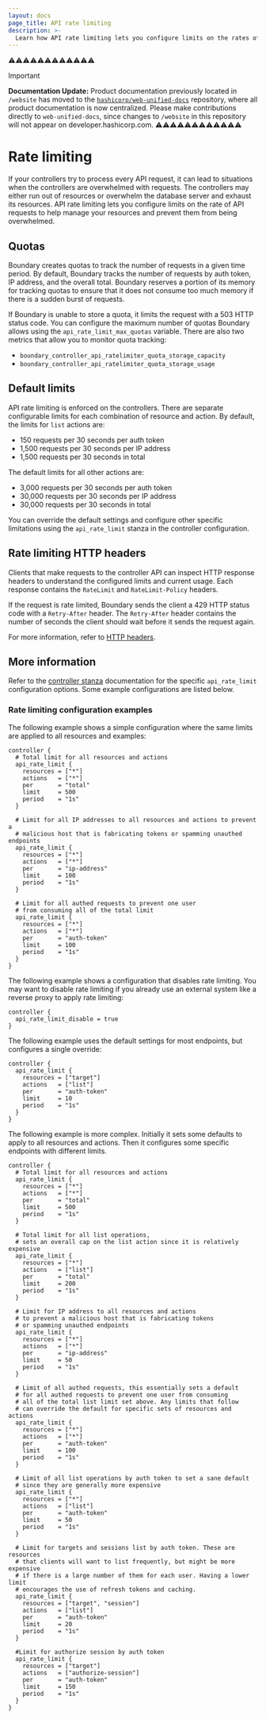 ```yaml
---
layout: docs
page_title: API rate limiting
description: >-
  Learn how API rate limiting lets you configure limits on the rates of API requests in Boundary to help manage resources and prevent them from being overwhelmed.
---
```


⚠️⚠️⚠️⚠️⚠️⚠️⚠️⚠️⚠️⚠️⚠️⚠️
> [!IMPORTANT]  
> **Documentation Update:** Product documentation previously located in `/website` has moved to the [`hashicorp/web-unified-docs`](https://github.com/hashicorp/web-unified-docs) repository, where all product documentation is now centralized. Please make contributions directly to `web-unified-docs`, since changes to `/website` in this repository will not appear on developer.hashicorp.com.
⚠️⚠️⚠️⚠️⚠️⚠️⚠️⚠️⚠️⚠️⚠️⚠️

# Rate limiting

If your controllers try to process every API request, it can lead to situations when the controllers are overwhelmed with requests.
The controllers may either run out of resources or overwhelm the database server and exhaust its resources.
API rate limiting lets you configure limits on the rate of API requests to help manage your resources and prevent them from being overwhelmed.

## Quotas

Boundary creates quotas to track the number of requests in a given time period.
By default, Boundary tracks the number of requests by auth token, IP address, and the overall total.
Boundary reserves a portion of its memory for tracking quotas to ensure that it does not consume too much memory if there is a sudden burst of requests.

If Boundary is unable to store a quota, it limits the request with a 503 HTTP status code.
You can configure the maximum number of quotas Boundary allows using the `api_rate_limit_max_quotas` variable.
There are also two metrics that allow you to monitor quota tracking:

- `boundary_controller_api_ratelimiter_quota_storage_capacity`
- `boundary_controller_api_ratelimiter_quota_storage_usage`

## Default limits

API rate limiting is enforced on the controllers.
There are separate configurable limits for each combination of resource and action.
By default, the limits for `list` actions are:

- 150 requests per 30 seconds per auth token
- 1,500 requests per 30 seconds per IP address
- 1,500 requests per 30 seconds in total

The default limits for all other actions are:

- 3,000 requests per 30 seconds per auth token
- 30,000 requests per 30 seconds per IP address
- 30,000 requests per 30 seconds in total

You can override the default settings and configure other specific limitations using the `api_rate_limit` stanza in the controller configuration.

## Rate limiting HTTP headers

Clients that make requests to the controller API can inspect HTTP response headers to understand the configured limits and current usage.
Each response contains the `RateLimit` and `RateLimit-Policy` headers.

If the request is rate limited, Boundary sends the client a 429 HTTP status code with a `Retry-After` header.
The `Retry-After` header contains the number of seconds the client should wait before it sends the request again.

For more information, refer to [HTTP headers](/boundary/docs/api#http-headers).

## More information

Refer to the [controller stanza](/boundary/docs/configuration/controller#api_rate_limit) documentation for the specific `api_rate_limit` configuration options.
Some example configurations are listed below.

### Rate limiting configuration examples

The following example shows a simple configuration where the same limits are applied to all resources and examples:

```hcl
controller {
  # Total limit for all resources and actions
  api_rate_limit {
    resources = ["*"]
    actions   = ["*"]
    per       = "total"
    limit     = 500
    period    = "1s"
  }

  # Limit for all IP addresses to all resources and actions to prevent a
  # malicious host that is fabricating tokens or spamming unauthed endpoints
  api_rate_limit {
    resources = ["*"]
    actions   = ["*"]
    per       = "ip-address"
    limit     = 100
    period    = "1s"
  }

  # Limit for all authed requests to prevent one user
  # from consuming all of the total limit
  api_rate_limit {
    resources = ["*"]
    actions   = ["*"]
    per       = "auth-token"
    limit     = 100
    period    = "1s"
  }
}
```

The following example shows a configuration that disables rate limiting.
You may want to disable rate limiting if you already use an external system like a reverse proxy to apply rate limiting:

```hcl
controller {
  api_rate_limit_disable = true
}
```

The following example uses the default settings for most endpoints, but configures a single override:

```hcl
controller {
  api_rate_limit {
    resources = ["target"]
    actions   = ["list"]
    per       = "auth-token"
    limit     = 10
    period    = "1s"
  }
}
```

The following example is more complex.
Initially it sets some defaults to apply to all resources and actions.
Then it configures some specific endpoints with different limits.

```hcl
controller {
  # Total limit for all resources and actions
  api_rate_limit {
    resources = ["*"]
    actions   = ["*"]
    per       = "total"
    limit     = 500
    period    = "1s"
  }

  # Total limit for all list operations,
  # sets an overall cap on the list action since it is relatively expensive
  api_rate_limit {
    resources = ["*"]
    actions   = ["list"]
    per       = "total"
    limit     = 200
    period    = "1s"
  }

  # Limit for IP address to all resources and actions
  # to prevent a malicious host that is fabricating tokens
  # or spamming unauthed endpoints
  api_rate_limit {
    resources = ["*"]
    actions   = ["*"]
    per       = "ip-address"
    limit     = 50
    period    = "1s"
  }

  # Limit of all authed requests, this essentially sets a default
  # for all authed requests to prevent one user from consuming
  # all of the total list limit set above. Any limits that follow
  # can override the default for specific sets of resources and actions
  api_rate_limit {
    resources = ["*"]
    actions   = ["*"]
    per       = "auth-token"
    limit     = 100
    period    = "1s"
  }

  # Limit of all list operations by auth token to set a sane default
  # since they are generally more expensive
  api_rate_limit {
    resources = ["*"]
    actions   = ["list"]
    per       = "auth-token"
    limit     = 50
    period    = "1s"
  }

  # Limit for targets and sessions list by auth token. These are resources
  # that clients will want to list frequently, but might be more expensive
  # if there is a large number of them for each user. Having a lower limit
  # encourages the use of refresh tokens and caching.
  api_rate_limit {
    resources = ["target", "session"]
    actions   = ["list"]
    per       = "auth-token"
    limit     = 20
    period    = "1s"
  }

  #Limit for authorize session by auth token
  api_rate_limit {
    resources = ["target"]
    actions   = ["authorize-session"]
    per       = "auth-token"
    limit     = 150
    period    = "1s"
  }
}
```